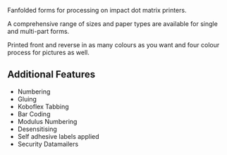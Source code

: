 Fanfolded forms for processing on impact dot matrix printers.

A comprehensive range of sizes and paper types are available for single and multi-part
forms.

Printed front and reverse in as many colours as you want and four colour process for
pictures as well.

## Additional Features

* Numbering
* Gluing
* Koboflex Tabbing
* Bar Coding
* Modulus Numbering
* Desensitising
* Self adhesive labels applied
* Security Datamailers
